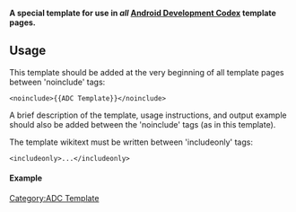 <noinclude>{{ADC Template}}

'''A special template for use in ''all'' [[Android Development Codex]] template pages.'''

==Usage==

This template should be added at the very beginning of all template pages between 'noinclude' tags:

 &lt;noinclude&gt;<nowiki>{{ADC Template}}</nowiki>&lt;/noinclude&gt;

A brief description of the template, usage instructions, and output example should also be added between the 'noinclude' tags (as in this template).

The template wikitext must be written between 'includeonly' tags:
 
 &lt;includeonly&gt;...&lt;/includeonly&gt;

====Example====

{{ADC Template}}</noinclude><includeonly>[[Category:ADC Template]]{{Note|This page is a template that is part of the [[Android Development Codex]].

Please do not experiment with this template; you could ruin [[Special:Whatlinkshere/Template:{{PAGENAME}}|all pages using this template]]. If you want to edit this template, create a template subpage of your user, copy the text and experiment there. When it works, you can apply the changes here.

Feel free to voice [[Template talk:{{PAGENAME}}|your opinion]] regarding this template.}}</includeonly>
